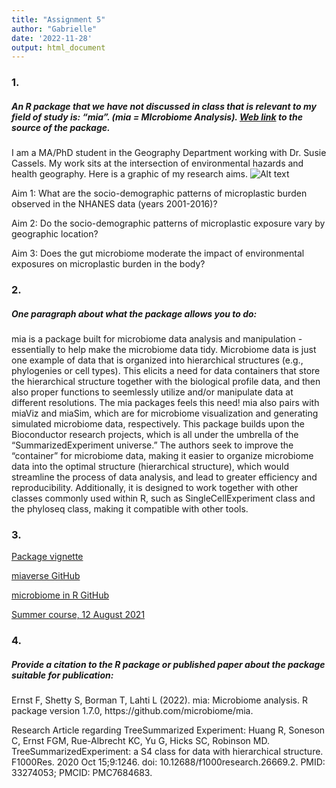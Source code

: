 ```yaml
---
title: "Assignment 5"
author: "Gabrielle"
date: '2022-11-28'
output: html_document
---
```





### 1. 
##### An R package that we have not discussed in class that is relevant to my field of study is: “mia”. (mia = MIcrobiome Analysis). [Web link](https://github.com/microbiome/mia) to the source of the package.

I am a MA/PhD student in the Geography Department working with Dr. Susie Cassels. 
My work sits at the intersection of environmental hazards and health geography. Here is a graphic of my research aims.
![Alt text](/Users/eva_gabrielle/Documents/GitHub/Assignment_5/aims.png)

Aim 1: What are the socio-demographic patterns
of microplastic burden observed in the NHANES
data (years 2001-2016)?

Aim 2: Do the socio-demographic patterns of microplastic exposure vary by geographic location?


Aim 3: Does the gut microbiome moderate the impact of environmental exposures on microplastic burden
in the body?




### 2. 
##### One paragraph about what the package allows you to do:

mia is a package built for microbiome data analysis and manipulation - essentially to help make the microbiome data tidy. Microbiome data is just one example of data that is organized into hierarchical structures (e.g., phylogenies or cell types). This elicits a need for data containers that store the hierarchical structure together with the biological profile data, and then also proper functions to seemlessly utilize and/or manipulate data at different resolutions. The mia packages feels this need! mia also pairs with miaViz and miaSim, which are for microbiome visualization and generating simulated microbiome data, respectively. This package builds upon the Bioconductor research projects, which is all under the umbrella of the “SummarizedExperiment universe.” The authors seek to improve the “container” for microbiome data, making it easier to organize microbiome data into the optimal structure (hierarchical structure), which would streamline the process of data analysis, and lead to greater efficiency and reproducibility. Additionally, it is designed to work together with other classes commonly used within R, such as SingleCellExperiment class and the phyloseq class, making it compatible with other tools. 




### 3. 
[Package vignette](https://www.bioconductor.org/packages/release/bioc/html/mia.html)

[miaverse GitHub](https://microbiome.github.io/)

[microbiome in R GitHub](https://microbiome.github.io/tutorials/)

[Summer course, 12 August 2021](https://microbiome.github.io/course_2021_radboud/)




### 4. 
##### Provide a citation to the R package or published paper about the package suitable for publication:

Ernst F, Shetty S, Borman T, Lahti L (2022). mia: Microbiome analysis. R package version 1.7.0, https://github.com/microbiome/mia.

Research Article regarding TreeSummarized Experiment: 
Huang R, Soneson C, Ernst FGM, Rue-Albrecht KC, Yu G, Hicks SC, Robinson MD. TreeSummarizedExperiment: a S4 class for data with hierarchical structure. F1000Res. 2020 Oct 15;9:1246. doi: 10.12688/f1000research.26669.2. PMID: 33274053; PMCID: PMC7684683.

